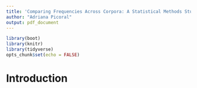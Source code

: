 ```yaml
---
title: 'Comparing Frequencies Across Corpora: A Statistical Methods Study'
author: "Adriana Picoral"
output: pdf_document
---
```


```r
library(boot)
library(knitr)
library(tidyverse)
opts_chunk$set(echo = FALSE)
```

# Introduction

